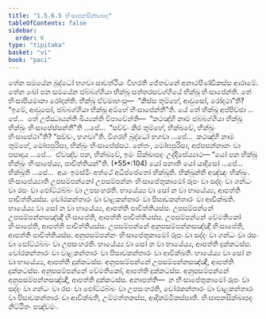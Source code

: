 ```yaml
---
title: "1.5.6.5 භිංසාපනසික්ඛාපද"
tableOfContents: false
sidebar:
  order: 6
type: "tipitaka"
basket: "vi"
book: "paci"
---
```



<DynamicBreadcrumb />

<Division number="345" book="paci">

<Paragraph number="1057" book="paci">
තේන සමයේන බුද්ධෝ භගවා සාවත්ථියං විහරති ජේතවනේ අනාථපිණ්ඩිකස්ස ආරාමේ. තේන ඛෝ පන සමයේන ඡබ්බග්ගියා භික්ඛූ සත්තරසවග්ගියේ භික්ඛූ භිංසාපේන්ති. තේ භිංසාපීයමානා රෝදන්ති. භික්ඛූ ඒවමාහංසු—  “කිස්ස තුම්හේ, ආවුසෝ, රෝදථා”ති? “ඉමේ, ආවුසෝ, ඡබ්බග්ගියා භික්ඛූ අම්හේ භිංසාපේන්තී”ති.
</Paragraph>

<Paragraph number="1058" book="paci">
යේ තේ භික්ඛූ අප්පිච්ඡා …පේ…  තේ උජ්ඣායන්ති ඛිය්‍යන්ති විපාචේන්ති—  “කථඤ්හි නාම ඡබ්බග්ගියා භික්ඛූ භික්ඛුං භිංසාපේස්සන්තී”ති …පේ…  “සච්චං කිර තුම්හේ, භික්ඛවේ, භික්ඛුං භිංසාපේථා”ති? “සච්චං, භගවා”ති. විගරහි බුද්ධෝ භගවා …පේ…  කථඤ්හි නාම තුම්හේ, මෝඝපුරිසා, භික්ඛුං භිංසාපේස්සථ. නේතං, මෝඝපුරිසා, අප්පසන්නානං වා පසාදාය …පේ…  ඒවඤ්ච පන, භික්ඛවේ, ඉමං සික්ඛාපදං උද්දිසේය්‍යාථ—
</Paragraph>

</Division>
<Division number="346" book="paci">

<Paragraph number="1059" book="paci">
<Emphasis>“යෝ පන භික්ඛු භික්ඛුං භිංසාපේය්‍ය, පාචිත්තියන්”</Emphasis>ති. (*55*:<Emphasis>104</Emphasis>)
</Paragraph>

</Division>
<Division number="347" book="paci">

<Paragraph number="1060" book="paci">
<Emphasis>යෝ පනා</Emphasis>ති යෝ යාදිසෝ …පේ…  <Emphasis>භික්ඛූ</Emphasis>ති …පේ…  අයං ඉමස්මිං අත්ථේ අධිප්පේතෝ භික්ඛූති.
</Paragraph>

<Paragraph number="1061" book="paci">
<Emphasis>භික්ඛුන්</Emphasis>ති අඤ්ඤං භික්ඛුං.
</Paragraph>

<Paragraph number="1062" book="paci">
<Emphasis>භිංසාපේය්‍යා</Emphasis>ති උපසම්පන්නෝ උපසම්පන්නං භිංසාපේතුකාමෝ රූපං වා සද්දං වා ගන්ධං වා රසං වා ඵෝට්ඨබ්බං වා උපසංහරති. භායේය්‍ය වා සෝ න වා භායේය්‍ය, ආපත්ති පාචිත්තියස්ස. චෝරකන්තාරං වා වාළකන්තාරං වා පිසාචකන්තාරං වා ආචික්ඛති. භායේය්‍ය වා සෝ න වා භායේය්‍ය, ආපත්ති පාචිත්තියස්ස.
</Paragraph>

</Division>
<Division number="348" book="paci">

<Paragraph number="1063" book="paci">
උපසම්පන්නේ උපසම්පන්නසඤ්ඤී භිංසාපේති, ආපත්ති පාචිත්තියස්ස. උපසම්පන්නේ වේමතිකෝ භිංසාපේති, ආපත්ති පාචිත්තියස්ස. උපසම්පන්නේ අනුපසම්පන්නසඤ්ඤී භිංසාපේති, ආපත්ති පාචිත්තියස්ස.
</Paragraph>

<Paragraph number="1064" book="paci">
අනුපසම්පන්නං භිංසාපේතුකාමෝ රූපං වා සද්දං වා ගන්ධං වා රසං වා ඵෝට්ඨබ්බං වා උපසංහරති. භායේය්‍ය වා සෝ න වා භායේය්‍ය, ආපත්ති දුක්කටස්ස. චෝරකන්තාරං වා වාළකන්තාරං වා පිසාචකන්තාරං වා ආචික්ඛති. භායේය්‍ය වා සෝ න වා භායේය්‍ය, ආපත්ති දුක්කටස්ස. අනුපසම්පන්නේ උපසම්පන්නසඤ්ඤී, ආපත්ති දුක්කටස්ස. අනුපසම්පන්නේ වේමතිකෝ, ආපත්ති දුක්කටස්ස. අනුපසම්පන්නේ අනුපසම්පන්නසඤ්ඤී, ආපත්ති දුක්කටස්ස.
</Paragraph>

</Division>
<Division number="349" book="paci">

<Paragraph number="1065" book="paci">
අනාපත්ති—  න භිංසාපේතුකාමෝ රූපං වා සද්දං වා ගන්ධං වා රසං වා ඵෝට්ඨබ්බං වා උපසංහරති, චෝරකන්තාරං වා වාළකන්තාරං වා පිසාචකන්තාරං වා ආචික්ඛති, උම්මත්තකස්ස, ආදිකම්මිකස්සාති.

</Paragraph>
</Division>

<Paragraph number="1066" type="center" book="paci">
භිංසාපනසික්ඛාපදං නිට්ඨිතං පඤ්චමං.
</Paragraph>